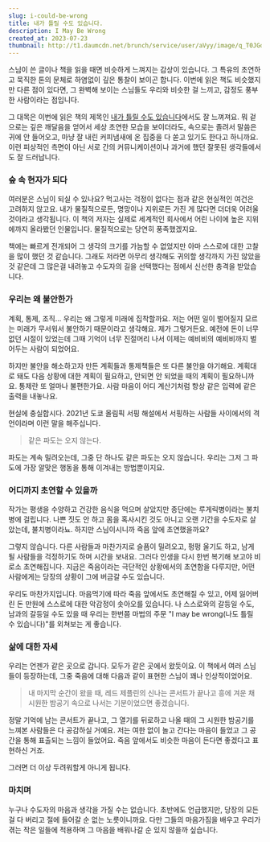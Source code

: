```yaml
---
slug: i-could-be-wrong
title: 내가 틀릴 수도 있습니다.
description: I May Be Wrong
created_at: 2023-07-23
thumbnail: http://t1.daumcdn.net/brunch/service/user/aVyy/image/q_T0JGd3f9VTdp6ERo3laOudnZg.jpg
---
```


스님이 쓴 글이나 책을 읽을 때면 비슷하게 느껴지는 감상이 있습니다. 그 특유의 초연하고 묵직한 톤의 문체로 하염없이 깊은 통찰이 보이곤
합니다. 이번에 읽은 책도 비슷했지만 다른 점이 있다면, 그 완벽해 보이는 스님들도 우리와 비슷한 걸 느끼고, 감정도 풍부한 사람이라는
점입니다.

그 대목은 이번에 읽은 책의 제목인 [내가 틀릴 수도
있습니다](https://www.aladin.co.kr/shop/wproduct.aspx?ItemId=292691257&start=slayer)에서도
잘 느껴져요. 뭐 겉으로는 깊은 깨달음을 얻어서 세상 초연한 모습을 보이더라도, 속으로는 졸려서 말씀은 귀에 안 들어오고, 마냥 잘 내린
커피냄새에 온 집중을 다 쏟고 있기도 한다고 하니까요. 이런 피상적인 측면이 아닌 서로 간의 커뮤니케이션이나 과거에 했던 잘못된 생각들에서도
잘 드러납니다.

### 숲 속 현자가 되다

여러분은 스님이 되실 수 있나요? 먹고사는 걱정이 없다는 점과 같은 현실적인 여건은 고려하지 않고요. 내가 물질적으로든, 명망이나 지위로든
가진 게 많다면 더더욱 어려울 것이라고 생각됩니다. 이 책의 저자는 실제로 세계적인 회사에서 어린 나이에 높은 지위에까지 올라봤던
인물입니다. 물질적으로는 당연히 풍족했겠지요.

책에는 빠르게 전개되어 그 생각의 크기를 가늠할 수 없었지만 아마 스스로에 대한 고찰을 많이 했던 것 같습니다. 그래도 저라면 아무리
생각해도 귀의할 생각까지 가진 않았을 것 같은데 그 많은걸 내려놓고 수도자의 길을 선택했다는 점에서 신선한 충격을 받았습니다.

### 우리는 왜 불안한가

계획, 통제, 조직... 우리는 왜 그렇게 미래에 집착할까요. 저는 어떤 일이 벌어질지 모르는 미래가 무서워서 불안하기 때문이라고 생각해요.
제가 그렇거든요. 예전에 돈이 너무 없던 시절이 있었는데 그때 기억이 너무 진절머리 나서 이제는 예비비의 예비비까지 벌어두는 사람이
되었어요.

하지만 불안을 해소하고자 만든 계획들과 통제책들은 또 다른 불안을 야기해요. 계획대로 돼도 다음 상황에 대한 계획이 필요하고, 안되면 안
되었을 때의 계획이 필요하니까요. 통제란 또 얼마나 불편한가요. 사람 마음이 어디 계산기처럼 항상 같은 입력에 같은 출력을 내놓나요.

현실에 충실합시다. 2021년 도쿄 올림픽 서핑 해설에서 서핑하는 사람들 사이에서의 격언이라며 이런 말을 해주십니다.

> 같은 파도는 오지 않는다.

파도는 계속 밀려오는데, 그중 단 하나도 같은 파도는 오지 않습니다. 우리는 그저 그 파도에 가장 알맞은 행동을 통해 이겨내는 방법뿐이지요.

### 어디까지 초연할 수 있을까

작가는 평생을 수양하고 건강한 음식을 먹으며 살았지만 종단에는 루게릭병이라는 불치병에 걸립니다. 나쁜 짓도 안 하고 몸을 혹사시킨 것도
아니고 오랜 기간을 수도자로 살았는데, 불치병이라뇨. 하지만 스님이시니까 죽음 앞에 초연했을까요?

그렇지 않습니다. 다른 사람들과 마찬가지로 슬픔이 밀려오고, 펑펑 울기도 하고, 남게 될 사람들을 걱정하기도 하며 시간을 보내요. 그러다
인생을 다시 한번 복기해 보고야 비로소 초연해집니다. 지금은 죽음이라는 극단적인 상황에서의 초연함을 다루지만, 어떤 사람에게는 당장의 상황이
그에 버금갈 수도 있습니다.

우리도 마찬가지입니다. 마음먹기에 따라 죽음 앞에서도 초연해질 수 있고, 어제 잃어버린 돈 만원에 스스로에 대한 악감정이 솟아오를 있습니다.
나 스스로와의 갈등일 수도, 남과의 갈등일 수도 있을 때 우리는 한번쯤 마법의 주문 "I may be wrong(나도 틀릴 수 있습니다)"를
외쳐보는 게 좋습니다.

### 삶에 대한 자세

우리는 언젠가 같은 곳으로 갑니다. 모두가 같은 곳에서 왔듯이요. 이 책에서 여러 스님들이 등장하는데, 그중 죽음에 대해 다음과 같이 표현한
스님이 꽤나 인상적이었어요.

> 내 마지막 순간이 왔을 때, 레드 제플린의 신나는 콘서트가 끝나고 흥에 겨운 채 시원한 밤공기 속으로 나서는 기분이었으면 좋겠습니다.

정말 기억에 남는 콘서트가 끝나고, 그 열기를 뒤로하고 나올 때의 그 시원한 밤공기를 느껴본 사람들은 다 공감하실 거예요. 저는 여한 없이
놀고 간다는 마음이 들었고 그 공간을 통해 표출되는 느낌이 들었어요. 죽음 앞에서도 비슷한 마음이 든다면 좋겠다고 표현하신 거죠.

그러면 더 이상 두려워할게 아니게 됩니다.

### 마치며

누구나 수도자의 마음과 생각을 가질 수는 없습니다. 초반에도 언급했지만, 당장의 모든 걸 다 버리고 절에 들어갈 순 없는 노릇이니까요. 다만
그들의 마음가짐을 배우고 우리가 겪는 작은 일들에 적용하며 그 마음을 배워나갈 순 있지 않을까 싶습니다.
